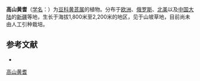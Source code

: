 {{Speciesbox
| name = 高山黄耆
| status = 
| status_system = 
| image = Astragalus alpinus inflorescence 2 AB.jpg
| genus = Astragalus
| species = alpinus
| authority = [[卡尔·林奈|L.]], 1753
}}

'''高山黄耆'''（[[学名|学名]]：{{lang|la|''Astragalus alpinus''}}）为[[豆科|豆科]][[黄芪属|黄芪属]]的植物。分布于[[欧洲|欧洲]]、[[俄罗斯|俄罗斯]]、[[北美|北美]]以及[[中国大陆|中国大陆]]的[[新疆|新疆]]等地，生长于海拔1,800米至2,200米的地区，见于山坡草地，目前尚未由人工引种栽培。

== 参考文献 ==
<div class="references-small">
* {{cite web| url =http://www.bioinfo.cn/db05/KmzwSpecies.php?action=view&id=15620| title =高山黄耆| work =《中国高等植物数据库全库》| publisher =中国科学院微生物研究所| author =昆明植物研究所| accessdate =2009-02-24| deadurl =yes| archiveurl =https://web.archive.org/web/20160305012121/http://www.bioinfo.cn/db05/KmzwSpecies.php?action=view&id=15620| archivedate =2016-03-05}}
</div>
{{Taxonbar|from=Q159210}}

[[Category:黄芪属|高山黄耆]]


{{植物小作品}}